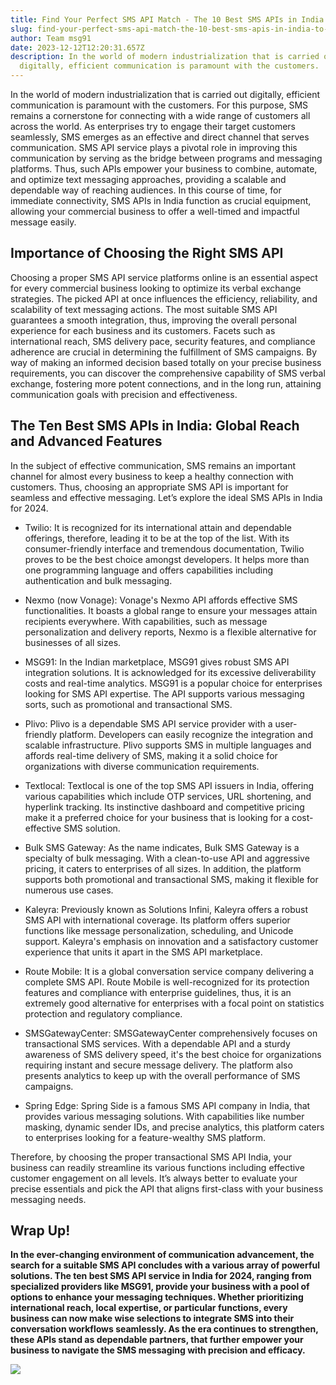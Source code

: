 ```yaml
---
title: Find Your Perfect SMS API Match - The 10 Best SMS APIs in India to Send Text Messages in 2024
slug: find-your-perfect-sms-api-match-the-10-best-sms-apis-in-india-to-send-text-messages-in-2024
author: Team msg91
date: 2023-12-12T12:20:31.657Z
description: In the world of modern industrialization that is carried out
  digitally, efficient communication is paramount with the customers.
---
```

In the world of modern industrialization that is carried out digitally, efficient communication is paramount with the customers. For this purpose, SMS remains a cornerstone for connecting with a wide range of customers all across the world. As enterprises try to engage their target customers seamlessly, SMS emerges as an effective and direct channel that serves communication. SMS API service plays a pivotal role in improving this communication by serving as the bridge between programs and messaging platforms. Thus, such APIs empower your business to combine, automate, and optimize text messaging approaches, providing a scalable and dependable way of reaching audiences. In this course of time, for immediate connectivity, SMS APIs in India function as crucial equipment, allowing your commercial business to offer a well-timed and impactful message easily.

## Importance of Choosing the Right SMS API

Choosing a proper SMS API service platforms online is an essential aspect for every commercial business looking to optimize its verbal exchange strategies. The picked API at once influences the efficiency, reliability, and scalability of text messaging actions. The most suitable SMS API guarantees a smooth integration, thus, improving the overall personal experience for each business and its customers. Facets such as international reach, SMS delivery pace, security features, and compliance adherence are crucial in determining the fulfillment of SMS campaigns. By way of making an informed decision based totally on your precise business requirements, you can discover the comprehensive capability of SMS verbal exchange, fostering more potent connections, and in the long run, attaining communication goals with precision and effectiveness.

## The Ten Best SMS APIs in India: Global Reach and Advanced Features

In the subject of effective communication, SMS remains an important channel for almost every business to keep a healthy connection with customers. Thus, choosing an appropriate SMS API is important for seamless and effective messaging. Let’s explore the ideal SMS APIs in India for 2024.



* Twilio: It is recognized for its international attain and dependable offerings, therefore, leading it to be at the top of the list. With its consumer-friendly interface and tremendous documentation, Twilio proves to be the best choice amongst developers. It helps more than one programming language and offers capabilities including authentication and bulk messaging.



* Nexmo (now Vonage): Vonage's Nexmo API affords effective SMS functionalities. It boasts a global range to ensure your messages attain recipients everywhere. With capabilities, such as message personalization and delivery reports, Nexmo is a flexible alternative for businesses of all sizes.



* MSG91: In the Indian marketplace, MSG91 gives robust SMS API integration solutions. It is acknowledged for its excessive deliverability costs and real-time analytics. MSG91 is a popular choice for enterprises looking for SMS API expertise. The API supports various messaging sorts, such as promotional and transactional SMS.



* Plivo: Plivo is a dependable SMS API service provider with a user-friendly platform. Developers can easily recognize the integration and scalable infrastructure. Plivo supports SMS in multiple languages and affords real-time delivery of SMS, making it a solid choice for organizations with diverse communication requirements. 



* Textlocal: Textlocal is one of the top SMS API issuers in India, offering various capabilities which include OTP services, URL shortening, and hyperlink tracking. Its instinctive dashboard and competitive pricing make it a preferred choice for your business that is looking for a cost-effective SMS solution.



* Bulk SMS Gateway: As the name indicates, Bulk SMS Gateway is a specialty of bulk messaging. With a clean-to-use API and aggressive pricing, it caters to enterprises of all sizes. In addition, the platform supports both promotional and transactional SMS, making it flexible for numerous use cases.



* Kaleyra: Previously known as Solutions Infini, Kaleyra offers a robust SMS API with international coverage. Its platform offers superior functions like message personalization, scheduling, and Unicode support. Kaleyra's emphasis on innovation and a satisfactory customer experience that units it apart in the SMS API marketplace.



* Route Mobile: It is a global conversation service company delivering a complete SMS API. Route Mobile is well-recognized for its protection features and compliance with enterprise guidelines, thus, it is an extremely good alternative for enterprises with a focal point on statistics protection and regulatory compliance.



* SMSGatewayCenter: SMSGatewayCenter comprehensively focuses on transactional SMS services. With a dependable API and a sturdy awareness of SMS delivery speed, it's the best choice for organizations requiring instant and secure message delivery. The platform also presents analytics to keep up with the overall performance of SMS campaigns.



* Spring Edge: Spring Side is a famous SMS API company in India, that provides various messaging solutions. With capabilities like number masking, dynamic sender IDs, and precise analytics, this platform caters to enterprises looking for a feature-wealthy SMS platform.



Therefore, by choosing the proper transactional SMS API India, your business can readily streamline its various functions including effective customer engagement on all levels. It’s always better to evaluate your precise essentials and pick the API that aligns first-class with your business messaging needs.

## Wrap Up!

**In the ever-changing environment of communication advancement, the search for a suitable SMS API concludes with a various array of powerful solutions. The ten best SMS API service in India for 2024, ranging from specialized providers like MSG91, provide your business with a pool of options to enhance your messaging techniques. Whether prioritizing international reach, local expertise, or particular functions, every business can now make wise selections to integrate SMS into their conversation workflows seamlessly. As the era continues to strengthen, these APIs stand as dependable partners, that further empower your business to navigate the SMS messaging with precision and efficacy.**

![](/images/findyourperfectsmsapimatchthe10bestsmsapisini.png)